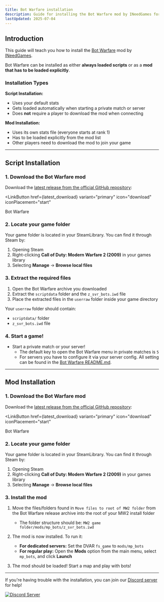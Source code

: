 ```yaml
---
title: Bot Warfare installation
description: Guide for installing the Bot Warfare mod by INeedGames for IW4x
lastUpdated: 2025-07-04
---
```



## Introduction

This guide will teach you how to install the [Bot Warfare](https://github.com/ineedbots/iw4_bot_warfare) mod by [INeedGames](https://ineedbots.github.io/).

Bot Warfare can be installed as either **always loaded scripts** or as a **mod that has to be loaded explicitly**.

### Installation Types

**Script Installation:**
- Uses your default stats
- Gets loaded automatically when starting a private match or server
- Does **not** require a player to download the mod when connecting

**Mod Installation:**
- Uses its own stats file (everyone starts at rank 1)
- Has to be loaded explicitly from the mod list
- Other players need to download the mod to join your game

---

## Script Installation

### 1. Download the Bot Warfare mod

Download the [latest release from the official GitHub repository](https://github.com/ineedbots/iw4_bot_warfare/releases/latest/):

<LinkButton
  href={latest_download}
  variant="primary"
  icon="download"
  iconPlacement="start"
>
  Bot Warfare
</LinkButton>

### 2. Locate your game folder

Your game folder is located in your SteamLibrary. You can find it through Steam by:
1. Opening Steam
2. Right-clicking **Call of Duty: Modern Warfare 2 (2009)** in your games library
3. Selecting **Manage** → **Browse local files**

### 3. Extract the required files

1. Open the Bot Warfare archive you downloaded
2. Extract the `scriptdata` folder and the `z_svr_bots.iwd` file
3. Place the extracted files in the `userraw` folder inside your game directory

Your `userraw` folder should contain:
- `scriptdata/` folder
- `z_svr_bots.iwd` file

### 4. Start a game!
- Start a private match or your server!
  - The default key to open the Bot Warfare menu in private matches is `5`
  - For servers you have to configure it via your server config. All setting can be found in the [Bot Warfare README.md](https://github.com/ineedbots/iw4_bot_warfare?tab=readme-ov-file#dvars).

---

## Mod Installation

### 1. Download the Bot Warfare mod

Download the [latest release from the official GitHub repository](https://github.com/ineedbots/iw4_bot_warfare/releases/latest/):

<LinkButton
  href={latest_download}
  variant="primary"
  icon="download"
  iconPlacement="start"
>
  Bot Warfare
</LinkButton>

### 2. Locate your game folder

Your game folder is located in your SteamLibrary. You can find it through Steam by:
1. Opening Steam
2. Right-clicking **Call of Duty: Modern Warfare 2 (2009)** in your games library
3. Selecting **Manage** -> **Browse local files**

### 3. Install the mod

1. Move the files/folders found in `Move files to root of MW2 folder` from the Bot Warfare release archive into the root of your MW2 install folder
   - The folder structure should be: `MW2 game folder/mods/mp_bots/z_svr_bots.iwd`

2. The mod is now installed. To run it:
   - **For dedicated servers:** Set the DVAR `fs_game` to `mods/mp_bots`
   - **For regular play:** Open the **Mods** option from the main menu, select `mp_bots`, and click **Launch**

3. The mod should be loaded! Start a map and play with bots!

---

If you're having trouble with the installation, you can join our [Discord server](https://discord.com/invite/pV2qJscTXf) for help!

[![Discord Server](../../../assets/img/common/discord.png)](https://discord.com/invite/pV2qJscTXf) 
